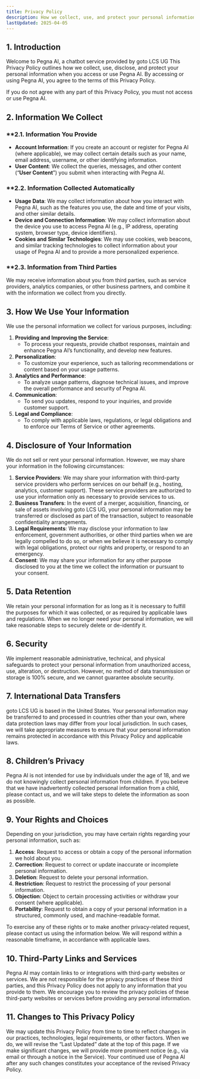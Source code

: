 ```yaml
---
title: Privacy Policy
description: How we collect, use, and protect your personal information
lastUpdated: 2025-04-05
---
```


## 1. Introduction

Welcome to Pegna AI, a chatbot service provided by goto LCS UG This Privacy Policy outlines how we collect, use, disclose, and protect your personal information when you access or use Pegna AI. By accessing or using Pegna AI, you agree to the terms of this Privacy Policy.

If you do not agree with any part of this Privacy Policy, you must not access or use Pegna AI.

## 2. Information We Collect

### **2.1. Information You Provide

* **Account Information**: If you create an account or register for Pegna AI (where applicable), we may collect certain details such as your name, email address, username, or other identifying information.
* **User Content**: We collect the queries, messages, and other content (“**User Content**”) you submit when interacting with Pegna AI.

### **2.2. Information Collected Automatically

* **Usage Data**: We may collect information about how you interact with Pegna AI, such as the features you use, the date and time of your visits, and other similar details.
* **Device and Connection Information**: We may collect information about the device you use to access Pegna AI (e.g., IP address, operating system, browser type, device identifiers).
* **Cookies and Similar Technologies**: We may use cookies, web beacons, and similar tracking technologies to collect information about your usage of Pegna AI and to provide a more personalized experience.

### **2.3. Information from Third Parties

We may receive information about you from third parties, such as service providers, analytics companies, or other business partners, and combine it with the information we collect from you directly.

## 3. How We Use Your Information

We use the personal information we collect for various purposes, including:

1. **Providing and Improving the Service**:
   * To process your requests, provide chatbot responses, maintain and enhance Pegna AI’s functionality, and develop new features.
2. **Personalization**:
   * To customize your experience, such as tailoring recommendations or content based on your usage patterns.
3. **Analytics and Performance**:
   * To analyze usage patterns, diagnose technical issues, and improve the overall performance and security of Pegna AI.
4. **Communication**:
   * To send you updates, respond to your inquiries, and provide customer support.
5. **Legal and Compliance**:
   * To comply with applicable laws, regulations, or legal obligations and to enforce our Terms of Service or other agreements.

## 4. Disclosure of Your Information

We do not sell or rent your personal information. However, we may share your information in the following circumstances:

1. **Service Providers**: We may share your information with third-party service providers who perform services on our behalf (e.g., hosting, analytics, customer support). These service providers are authorized to use your information only as necessary to provide services to us.
2. **Business Transfers**: In the event of a merger, acquisition, financing, or sale of assets involving goto LCS UG, your personal information may be transferred or disclosed as part of the transaction, subject to reasonable confidentiality arrangements.
3. **Legal Requirements**: We may disclose your information to law enforcement, government authorities, or other third parties when we are legally compelled to do so, or when we believe it is necessary to comply with legal obligations, protect our rights and property, or respond to an emergency.
4. **Consent**: We may share your information for any other purpose disclosed to you at the time we collect the information or pursuant to your consent.

## 5. Data Retention

We retain your personal information for as long as it is necessary to fulfill the purposes for which it was collected, or as required by applicable laws and regulations. When we no longer need your personal information, we will take reasonable steps to securely delete or de-identify it.

## 6. Security

We implement reasonable administrative, technical, and physical safeguards to protect your personal information from unauthorized access, use, alteration, or destruction. However, no method of data transmission or storage is 100% secure, and we cannot guarantee absolute security.

## 7. International Data Transfers

goto LCS UG is based in the United States. Your personal information may be transferred to and processed in countries other than your own, where data protection laws may differ from your local jurisdiction. In such cases, we will take appropriate measures to ensure that your personal information remains protected in accordance with this Privacy Policy and applicable laws.

## 8. Children’s Privacy

Pegna AI is not intended for use by individuals under the age of 18, and we do not knowingly collect personal information from children. If you believe that we have inadvertently collected personal information from a child, please contact us, and we will take steps to delete the information as soon as possible.

## 9. Your Rights and Choices

Depending on your jurisdiction, you may have certain rights regarding your personal information, such as:

1. **Access**: Request to access or obtain a copy of the personal information we hold about you.
2. **Correction**: Request to correct or update inaccurate or incomplete personal information.
3. **Deletion**: Request to delete your personal information.
4. **Restriction**: Request to restrict the processing of your personal information.
5. **Objection**: Object to certain processing activities or withdraw your consent (where applicable).
6. **Portability**: Request to obtain a copy of your personal information in a structured, commonly used, and machine-readable format.

To exercise any of these rights or to make another privacy-related request, please contact us using the information below. We will respond within a reasonable timeframe, in accordance with applicable laws.

## 10. Third-Party Links and Services

Pegna AI may contain links to or integrations with third-party websites or services. We are not responsible for the privacy practices of these third parties, and this Privacy Policy does not apply to any information that you provide to them. We encourage you to review the privacy policies of these third-party websites or services before providing any personal information.

## 11. Changes to This Privacy Policy

We may update this Privacy Policy from time to time to reflect changes in our practices, technologies, legal requirements, or other factors. When we do, we will revise the “Last Updated” date at the top of this page. If we make significant changes, we will provide more prominent notice (e.g., via email or through a notice in the Service). Your continued use of Pegna AI after any such changes constitutes your acceptance of the revised Privacy Policy.

